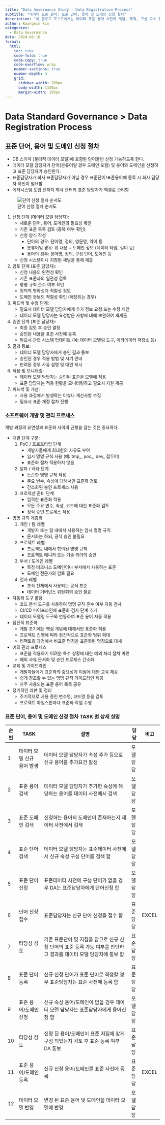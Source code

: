 ```yaml
---
title: "Data Governance Study - Data Registration Process"
subtitle: "데이터 표준 관리: 표준 단어, 용어 및 도메인 신청 절차"
description: "이 블로그 포스트에서는 데이터 표준 용어 사전의 개념, 목적, 구성 요소 및 제작 과정을 설명한다. 표준 용어의 기본 원칙, 구성 원칙, 활용 원칙을 다룬다."
author: Kwangmin Kim
categories:
  - Data Governance
date: 2024-08-16
format: 
  html:
    toc: true  
    code-fold: true
    code-copy: true
    code-overflow: wrap
    number-sections: true
    number-depth: 4
    grid:
      sidebar-width: 200px
      body-width: 1150px
      margin-width: 300px
---
```


# Data Standard Governance > Data Registration Process

## 표준 단어, 용어 및 도메인 신청 절차

* DB 스키마 (물리적 데이터 모델)에 포함된 단어들만 신청 가능하도록 한다.
* 데이터 모델 담당자가 단어(분류어일 경우 도메인 포함) 및 용어와 도메인을 신청하고 표준 담당자가 승인한다.
* 표준담당자가 회사 표준담당자가 아닐 경우 표준단어/표준용어에 등록 시 회사 담당자 확인이 필요함
* 메타시스템 도입 전까지 회사 렌터카 표준 담당자가 엑셀로 관리함

![단어 신청 절차 순서도](../../../../images/governance/data_registration_process.PNG)


1. 신청 단계 (데이터 모델 담당자):
    * 새로운 단어, 용어, 도메인의 필요성 확인
    * 기존 표준 목록 검토 (중복 여부 확인)
    * 신청 양식 작성
        * 단어의 경우: 단어명, 정의, 영문명, 약어 등
        * 분류어일 경우: 위 내용 + 도메인 정보 (데이터 타입, 길이 등)
        * 용어의 경우: 용어명, 정의, 구성 단어, 도메인 등
    * 신청 시스템이나 지정된 채널을 통해 제출
2. 검토 단계 (표준 담당자):
    * 신청 내용의 완전성 확인
    * 기존 표준과의 일관성 검토
    * 명명 규칙 준수 여부 확인
    * 정의의 명확성과 적절성 검토
    * 도메인 정보의 적절성 확인 (해당되는 경우)
3. 피드백 및 수정 단계:
    * 필요시 데이터 모델 담당자에게 추가 정보 요청 또는 수정 제안
    * 데이터 모델 담당자는 요청받은 사항에 대해 보완하여 재제출
4. 승인 단계 (표준 담당자):
    * 최종 검토 후 승인 결정
    * 승인된 내용을 표준 사전에 등록
    * 필요시 관련 시스템 업데이트 (예: 데이터 모델링 도구, 메타데이터 저장소 등)
5. 결과 통보:
    * 데이터 모델 담당자에게 승인 결과 통보
    * 승인된 경우 적용 방법 및 시기 안내
    * 반려된 경우 사유 설명 및 대안 제시
6. 적용 및 모니터링:
    * 데이터 모델 담당자는 승인된 표준을 모델에 적용
    * 표준 담당자는 적용 현황을 모니터링하고 필요시 지원 제공
7. 피드백 및 개선:
    * 사용 과정에서 발생하는 이슈나 개선사항 수집
    * 필요시 표준 개정 절차 진행

### 소프트웨어 개발 및 관리 프로세스

개발 과정의 유연성과 표준화 사이의 균형을 잡는 것은 중요하다.

* 개발 단계 구분:
    1. PoC / 프로토타입 단계
        * 개발자들에게 최대한의 자유도 부여
        * 임시 명명 규칙 사용 (예: tmp_, poc_, dev_ 접두어)
        * 표준화 절차 적용하지 않음
    1. 알파 / 베타 단계
        * 느슨한 명명 규칙 적용
        * 주요 변수, 속성에 대해서만 표준화 검토
        * 간소화된 승인 프로세스 사용
    1. 프로덕션 준비 단계
        * 엄격한 표준화 적용
        * 모든 주요 변수, 속성, 코드에 대한 표준화 검토
        * 정식 승인 프로세스 적용
* 명명 규칙 계층화
    1. 개인 / 팀 레벨
        *  개발자 또는 팀 내에서 사용하는 임시 명명 규칙
        *  문서화는 하되, 공식 승인 불필요
    1. 프로젝트 레벨
        * 프로젝트 내에서 합의된 명명 규칙
        * 프로젝트 매니저 또는 기술 리더의 승인
    1. 부서 / 도메인 레벨
        * 특정 비즈니스 도메인이나 부서에서 사용하는 표준
        * 도메인 전문가의 검토 필요
    1. 전사 레벨
        * 조직 전체에서 사용되는 공식 표준
        * 데이터 거버넌스 위원회의 승인 필요
* 자동화 도구 활용
    * 코드 분석 도구를 사용하여 명명 규칙 준수 여부 자동 검사
    * CI/CD 파이프라인에 표준화 검사 단계 추가
    * 데이터 모델링 도구와 연동하여 표준 용어 자동 적용
* 점진적 표준화
    * 개발 초기에는 핵심 개념에 대해서만 표준화 적용
    * 프로젝트 진행에 따라 점진적으로 표준화 범위 확대
    * 리팩토링 과정에서 비표준 명칭을 표준화된 명칭으로 대체
* 예외 관리 프로세스
    * 표준을 적용하기 어려운 특수 상황에 대한 예외 처리 절차 마련
    * 예외 사유 문서화 및 승인 프로세스 간소화
* 교육 및 가이드라인
    * 개발자들에게 표준화의 중요성과 이점에 대한 교육 제공
    * 쉽게 참조할 수 있는 명명 규칙 가이드라인 제공
    * 자주 사용되는 표준 용어 목록 공유
* 정기적인 리뷰 및 정리
    * 주기적으로 사용 중인 변수명, 코드명 등을 검토
    * 프로젝트 마일스톤마다 표준화 작업 수행

### 표준 단어, 용어 및 도메인 신청 절차 TASK 별 상세 설명

| 순번 | TASK                    | 설명                                                                                          | 담당      | 비고   |
|------|-------------------------|---------------------------------------------------------------------------------------------|-----------|--------|
| 1    | 데이터 모델 신규 용어 발생  | 데이터 모델 담당자가 속성 추가 등으로 신규 용어를 추가요건 발생                                        | 모델담당   |        |
| 2    | 표준 용어 검색            | 데이터 모델 담당자가 추가한 속성에 해당하는 용어를 데이터 사전에서 검색                                  | 모델담당   |        |
| 3    | 표준 도메인 검색          | 신청하는 용어의 도메인이 존재하는지 데이터 사전에서 검색                                               | 모델담당   |        |
| 4    | 표준 단어 검색            | 데이터 모델 담당자는 표준데이터 사전에서 신규 속성 구성 단어를 검색 함                                     | 모델담당   |        |
| 5    | 표준 단어 신청            | 표준데이터 사전에 구성 단어가 없을 경우 DA는 표준담당자에게 단어신청 함                                      | 모델담당   |        |
| 6    | 단어 신청 접수            | 표준담당자는 신규 단어 신청을 접수 함                                                          | 표준담당   | EXCEL  |
| 7    | 타당성 검토               | 기존 표준단어 및 지침을 참고로 신규 신청 단어의 표준 등록 가능 여부를 판단하고 결과를 데이터 모델 담당자에 통보 함      | 표준담당   |        |
| 8    | 표준 단어 등록            | 신규 신청 단어가 표준 단어로 적정할 경우 표준담당자는 표준 사전에 등록 함                                   | 표준담당   |        |
| 9    | 표준 용어/도메인 신청      | 신규 속성 용어/도메인이 없을 경우 데이터 모델 담당자는 표준담당자에게 용어신청 함                            | 모델담당   |        |
| 10   | 타당성 검토               | 신청 된 용어/도메인이 표준 지침에 맞게 구성 되었는지 검토 후 표준 등록 여부 DA 통보                         | 표준담당   |        |
| 11   | 표준 용어/도메인 등록      | 신규 신청 용어/도메인를 표준 사전에 등록                                                      | 표준담당   | EXCEL  |
| 12   | 데이터 모델 반영          | 변경 된 표준 용어 및 도메인을 데이터 모델에 반영                                                 | 모델담당   |        |



